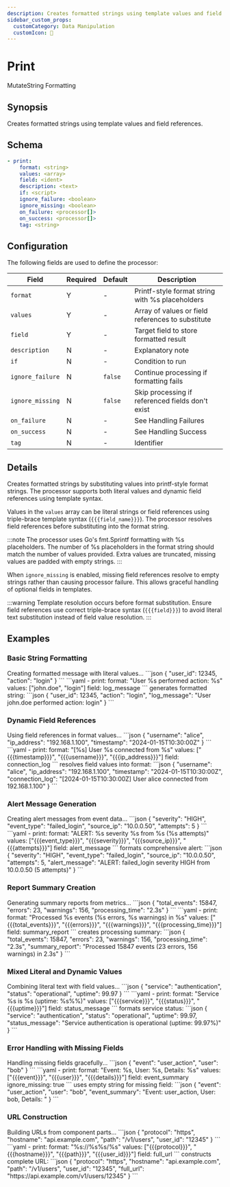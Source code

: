 ```yaml
---
description: Creates formatted strings using template values and field references
sidebar_custom_props:
  customCategory: Data Manipulation
  customIcon: 🔄
---
```


# Print

<span className="theme-doc-version-badge badge badge--primary">Mutate</span><span className="theme-doc-version-badge badge badge--secondary">String Formatting</span>

## Synopsis

Creates formatted strings using template values and field references.

## Schema

```yaml {2-4}
- print:
    format: <string>
    values: <array>
    field: <ident>
    description: <text>
    if: <script>
    ignore_failure: <boolean>
    ignore_missing: <boolean>
    on_failure: <processor[]>
    on_success: <processor[]>
    tag: <string>
```

## Configuration

The following fields are used to define the processor:

|Field|Required|Default|Description|
|---|---|---|---|
|`format`|Y|-|Printf-style format string with %s placeholders|
|`values`|Y|-|Array of values or field references to substitute|
|`field`|Y|-|Target field to store formatted result|
|`description`|N|-|Explanatory note|
|`if`|N|-|Condition to run|
|`ignore_failure`|N|`false`|Continue processing if formatting fails|
|`ignore_missing`|N|`false`|Skip processing if referenced fields don't exist|
|`on_failure`|N|-|See <Topic id="handling-failures">Handling Failures</Topic>|
|`on_success`|N|-|See <Topic id="handling-success">Handling Success</Topic>|
|`tag`|N|-|Identifier|

## Details

Creates formatted strings by substituting values into printf-style format strings. The processor supports both literal values and dynamic field references using template syntax.

Values in the `values` array can be literal strings or field references using triple-brace template syntax (`{{{field_name}}}`). The processor resolves field references before substituting into the format string.

:::note
The processor uses Go's fmt.Sprintf formatting with %s placeholders. The number of %s placeholders in the format string should match the number of values provided. Extra values are truncated, missing values are padded with empty strings.
:::

When `ignore_missing` is enabled, missing field references resolve to empty strings rather than causing processor failure. This allows graceful handling of optional fields in templates.

:::warning
Template resolution occurs before format substitution. Ensure field references use correct triple-brace syntax (`{{{field}}}`) to avoid literal text substitution instead of field value resolution.
:::

## Examples

### Basic String Formatting

<ExampleGrid>
  <CommentCol>
    Creating formatted message with literal values...
  </CommentCol>
  <CodeCol>
    ```json
    {
      "user_id": 12345,
      "action": "login"
    }
    ```
    ```yaml
    - print:
        format: "User %s performed action: %s"
        values: ["john.doe", "login"]
        field: log_message
    ```
  </CodeCol>
  <CommentCol>
    generates formatted string:
  </CommentCol>
  <CodeCol>
    ```json
    {
      "user_id": 12345,
      "action": "login",
      "log_message": "User john.doe performed action: login"
    }
    ```
  </CodeCol>
</ExampleGrid>

### Dynamic Field References

<ExampleGrid>
  <CommentCol>
    Using field references in format values...
  </CommentCol>
  <CodeCol>
    ```json
    {
      "username": "alice",
      "ip_address": "192.168.1.100",
      "timestamp": "2024-01-15T10:30:00Z"
    }
    ```
    ```yaml
    - print:
        format: "[%s] User %s connected from %s"
        values: ["{{{timestamp}}}", "{{{username}}}", "{{{ip_address}}}"]
        field: connection_log
    ```
  </CodeCol>
  <CommentCol>
    resolves field values into format:
  </CommentCol>
  <CodeCol>
    ```json
    {
      "username": "alice",
      "ip_address": "192.168.1.100",
      "timestamp": "2024-01-15T10:30:00Z",
      "connection_log": "[2024-01-15T10:30:00Z] User alice connected from 192.168.1.100"
    }
    ```
  </CodeCol>
</ExampleGrid>

### Alert Message Generation

<ExampleGrid>
  <CommentCol>
    Creating alert messages from event data...
  </CommentCol>
  <CodeCol>
    ```json
    {
      "severity": "HIGH",
      "event_type": "failed_login",
      "source_ip": "10.0.0.50",
      "attempts": 5
    }
    ```
    ```yaml
    - print:
        format: "ALERT: %s severity %s from %s (%s attempts)"
        values: ["{{{event_type}}}", "{{{severity}}}", "{{{source_ip}}}", "{{{attempts}}}"]
        field: alert_message
    ```
  </CodeCol>
  <CommentCol>
    formats comprehensive alert:
  </CommentCol>
  <CodeCol>
    ```json
    {
      "severity": "HIGH",
      "event_type": "failed_login",
      "source_ip": "10.0.0.50",
      "attempts": 5,
      "alert_message": "ALERT: failed_login severity HIGH from 10.0.0.50 (5 attempts)"
    }
    ```
  </CodeCol>
</ExampleGrid>

### Report Summary Creation

<ExampleGrid>
  <CommentCol>
    Generating summary reports from metrics...
  </CommentCol>
  <CodeCol>
    ```json
    {
      "total_events": 15847,
      "errors": 23,
      "warnings": 156,
      "processing_time": "2.3s"
    }
    ```
    ```yaml
    - print:
        format: "Processed %s events (%s errors, %s warnings) in %s"
        values: ["{{{total_events}}}", "{{{errors}}}", "{{{warnings}}}", "{{{processing_time}}}"]
        field: summary_report
    ```
  </CodeCol>
  <CommentCol>
    creates processing summary:
  </CommentCol>
  <CodeCol>
    ```json
    {
      "total_events": 15847,
      "errors": 23,
      "warnings": 156,
      "processing_time": "2.3s",
      "summary_report": "Processed 15847 events (23 errors, 156 warnings) in 2.3s"
    }
    ```
  </CodeCol>
</ExampleGrid>

### Mixed Literal and Dynamic Values

<ExampleGrid>
  <CommentCol>
    Combining literal text with field values...
  </CommentCol>
  <CodeCol>
    ```json
    {
      "service": "authentication",
      "status": "operational",
      "uptime": 99.97
    }
    ```
    ```yaml
    - print:
        format: "Service %s is %s (uptime: %s%%)"
        values: ["{{{service}}}", "{{{status}}}", "{{{uptime}}}"]
        field: status_message
    ```
  </CodeCol>
  <CommentCol>
    formats service status:
  </CommentCol>
  <CodeCol>
    ```json
    {
      "service": "authentication",
      "status": "operational",
      "uptime": 99.97,
      "status_message": "Service authentication is operational (uptime: 99.97%)"
    }
    ```
  </CodeCol>
</ExampleGrid>

### Error Handling with Missing Fields

<ExampleGrid>
  <CommentCol>
    Handling missing fields gracefully...
  </CommentCol>
  <CodeCol>
    ```json
    {
      "event": "user_action",
      "user": "bob"
    }
    ```
    ```yaml
    - print:
        format: "Event: %s, User: %s, Details: %s"
        values: ["{{{event}}}", "{{{user}}}", "{{{details}}}"]
        field: event_summary
        ignore_missing: true
    ```
  </CodeCol>
  <CommentCol>
    uses empty string for missing field:
  </CommentCol>
  <CodeCol>
    ```json
    {
      "event": "user_action",
      "user": "bob",
      "event_summary": "Event: user_action, User: bob, Details: "
    }
    ```
  </CodeCol>
</ExampleGrid>

### URL Construction

<ExampleGrid>
  <CommentCol>
    Building URLs from component parts...
  </CommentCol>
  <CodeCol>
    ```json
    {
      "protocol": "https",
      "hostname": "api.example.com",
      "path": "/v1/users",
      "user_id": "12345"
    }
    ```
    ```yaml
    - print:
        format: "%s://%s%s/%s"
        values: ["{{{protocol}}}", "{{{hostname}}}", "{{{path}}}", "{{{user_id}}}"]
        field: full_url
    ```
  </CodeCol>
  <CommentCol>
    constructs complete URL:
  </CommentCol>
  <CodeCol>
    ```json
    {
      "protocol": "https",
      "hostname": "api.example.com",
      "path": "/v1/users",
      "user_id": "12345",
      "full_url": "https://api.example.com/v1/users/12345"
    }
    ```
  </CodeCol>
</ExampleGrid>